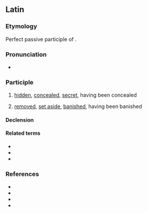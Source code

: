 ==Latin==

===Etymology===
Perfect passive participle of {{m|la|abdō||remove, withdraw, put away}}.

===Pronunciation===
* {{la-IPA}}

===Participle===
{{la-part|abditus}}

# [[hid]]den, [[conceal]]ed, [[secret]], having been concealed
#: {{quote-book|la|year=1507|author=[[w:Antonio Benivieni|Antonio Benivieni]]|url=https://archive.org/details/antoniibeniuenii00beni|title=De abditis nonnullis ac mirandis morburum et sanationum causis|text=De '''abditis''' nonnullis ac mirandis morborum et sanationum causis|t=On some '''hidden''' and remarkable causes of disease and recovery}}
# [[remove]]d, [[set aside]], [[banish]]ed, having been banished

====Declension====
{{la-adecl|abditus}}

====Related terms====
* {{l|la|abditē}}
* {{l|la|abditīvus}}
* {{l|la|abdō}}

===References===
* {{R:L&S}}
* {{R:Elementary Lewis}}
* {{R:du Cange}}
* {{R:Gaffiot}}